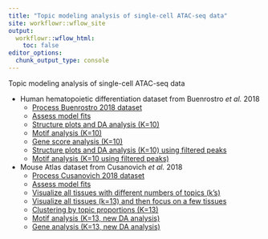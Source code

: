 ```yaml
---
title: "Topic modeling analysis of single-cell ATAC-seq data"
site: workflowr::wflow_site
output:
  workflowr::wflow_html:
    toc: false
editor_options:
  chunk_output_type: console
---
```


Topic modeling analysis of single-cell ATAC-seq data

* Human hematopoietic differentiation dataset from Buenrostro *et al.* 2018
    - [Process Buenrostro 2018 dataset](process_data_Buenrostro2018.html)
    - [Assess model fits](assess_fits_Buenrostro2018_Chen2019pipeline.html)
    - [Structure plots and DA analysis (K=10)](structureplot_DA_Buenrostro2018_k10.html)
    - [Motif analysis (K=10)](motif_analysis_Buenrostro2018_k10_v2.html)
    - [Gene score analysis (K=10)](gene_analysis_Buenrostro2018_k10_v2.html)
    - [Structure plots and DA analysis (K=10) using filtered peaks](structureplot_DA_Buenrostro2018_filteredpeaks_k10.html)
    - [Motif analysis (K=10 using filtered peaks)](motif_analysis_Buenrostro2018_k10_filterpeaks.html)

* Mouse Atlas dataset from Cusanovich *et al.* 2018
    - [Process Cusanovich 2018 dataset](process_data_Cusanovich2018.html)
    - [Assess model fits](assess_fits_Cusanovich2018.html)
    - [Visualize all tissues with different numbers of topics (k's)](compare_different_k_Cusanovich2018.html)
    - [Visualize all tissues (k=13) and then focus on a few tissues](plots_Cusanovich2018.html)
    - [Clustering by topic proportions (K=13)](clusters_Cusanovich2018_k13.html)
    - [Motif analysis (K=13, new DA analysis)](motif_analysis_Cusanovich2018_v2.html)
    - [Gene analysis (K=13, new DA analysis)](gene_analysis_Cusanovich2018_v2.html)
